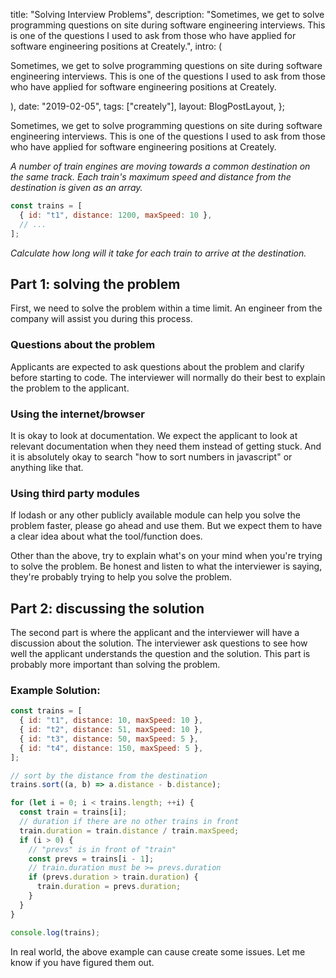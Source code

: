 
  title: "Solving Interview Problems",
  description:
    "Sometimes, we get to solve programming questions on site during software engineering interviews. This is one of the questions I used to ask from those who have applied for software engineering positions at Creately.",
  intro: (
    <section>
      <p>
        Sometimes, we get to solve programming questions on site during software
        engineering interviews. This is one of the questions I used to ask from
        those who have applied for software engineering positions at Creately.
      </p>
    </section>
  ),
  date: "2019-02-05",
  tags: ["creately"],
  layout: BlogPostLayout,
};

Sometimes, we get to solve programming questions on site during software engineering interviews. This is one of the questions I used to ask from those who have applied for software engineering positions at Creately.

_A number of train engines are moving towards a common destination on the same track. Each train's maximum speed and distance from the destination is given as an array._

```js
const trains = [
  { id: "t1", distance: 1200, maxSpeed: 10 },
  // ...
];
```

_Calculate how long will it take for each train to arrive at the destination._

## Part 1: solving the problem

First, we need to solve the problem within a time limit. An engineer from the company will assist you during this process.

### Questions about the problem

Applicants are expected to ask questions about the problem and clarify before starting to code. The interviewer will normally do their best to explain the problem to the applicant.

### Using the internet/browser

It is okay to look at documentation. We expect the applicant to look at relevant documentation when they need them instead of getting stuck. And it is absolutely okay to search "how to sort numbers in javascript" or anything like that.

### Using third party modules

If lodash or any other publicly available module can help you solve the problem faster, please go ahead and use them. But we expect them to have a clear idea about what the tool/function does.

Other than the above, try to explain what's on your mind when you're trying to solve the problem. Be honest and listen to what the interviewer is saying, they're probably trying to help you solve the problem.

## Part 2: discussing the solution

The second part is where the applicant and the interviewer will have a discussion about the solution. The interviewer ask questions to see how well the applicant understands the question and the solution. This part is probably more important than solving the problem.

### Example Solution:

```js
const trains = [
  { id: "t1", distance: 10, maxSpeed: 10 },
  { id: "t2", distance: 51, maxSpeed: 10 },
  { id: "t3", distance: 50, maxSpeed: 5 },
  { id: "t4", distance: 150, maxSpeed: 5 },
];

// sort by the distance from the destination
trains.sort((a, b) => a.distance - b.distance);

for (let i = 0; i < trains.length; ++i) {
  const train = trains[i];
  // duration if there are no other trains in front
  train.duration = train.distance / train.maxSpeed;
  if (i > 0) {
    // "prevs" is in front of "train"
    const prevs = trains[i - 1];
    // train.duration must be >= prevs.duration
    if (prevs.duration > train.duration) {
      train.duration = prevs.duration;
    }
  }
}

console.log(trains);
```

In real world, the above example can cause create some issues. Let me know if you have figured them out.
